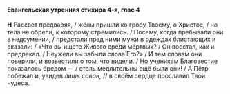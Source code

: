 #### Евангельская утренняя стихира 4-я, глас 4

**H** Рассвет предваряя, / жёны пришли ко гробу Твоему, о Христос, / но те́ла не обрели, к которому стремились. / Посему, когда пребывали они в недоумении, / предстали пред ними мужи в одеждах блистающих и сказали: / «Что вы ищете Живого среди мёртвых? / Он восстал, как и предрекал. / Неужели вы забыли слова́ Его?» / И тем словам они поверили, и возвестили о том, что видели. / Но ученикам Благовестие показалось бредом — / столь медлительны ещё были они! / А Пётр побежал и, увидев *лишь саван,* // в своём сердце прославил Твои чудеса.
